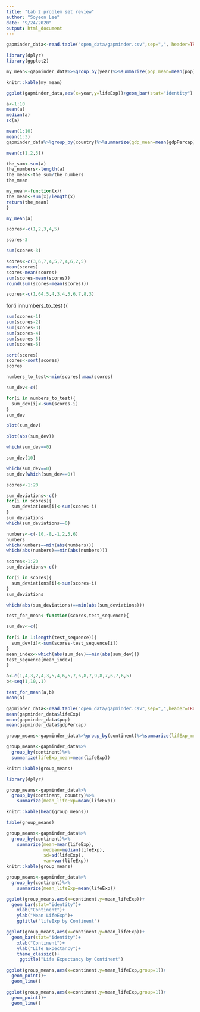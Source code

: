 ```yaml
---
title: "Lab 2 problem set review"
author: "Soyeon Lee"
date: "9/24/2020"
output: html_document
---
```



```r
gapminder_data<-read.table("open_data/gapminder.csv",sep=",", header=TRUE)
```

```r
library(dplyr)
library(ggplot2)
```
```r
my_mean<-gapminder_data%>%group_by(year)%>%summarize(pop_mean=mean(pop))
```
```r
knitr::kable(my_mean)
```
```r
ggplot(gapminder_data,aes(x=year,y=lifeExp))+geom_bar(stat="identity")
```
```r
a<-1:10
mean(a)
median(a)
sd(a)
```
```r
mean(1:10)
mean(1:3)
gapminder_data%>%group_by(country)%>%summarize(gdp_mean=mean(gdpPercap))
```
```r
mean(c(1,2,3))
```
```r
the_sum<-sum(a)
the_numbers<-length(a)
the_mean<-the_sum/the_numbers
the_mean

```
```r
my_mean<-function(x){
the_mean<-sum(x)/length(x)  
return(the_mean)
}
```

```r
my_mean(a)
```
```r
scores<-c(1,2,3,4,5)

scores-3
```
```r
sum(scores-3)
```
```r
scores<-c(3,6,7,4,5,7,4,6,2,5)
mean(scores)
scores-mean(scores)
sum(scores-mean(scores))
round(sum(scores-mean(scores)))
```
```r
scores<-c(1,64,5,4,3,4,5,6,7,8,3)
```

for(i innumbers_to_test ){
```r
sum(scores-1)
sum(scores-2)
sum(scores-3)
sum(scores-4)
sum(scores-5)
sum(scores-6)
```
```r
sort(scores)
scores<-sort(scores)
scores

numbers_to_test<-min(scores):max(scores)

sum_dev<-c()

for(i in numbers_to_test){
  sum_dev[i]<-sum(scores-i)
}
sum_dev
```
```r
plot(sum_dev)
```
```r
plot(abs(sum_dev))
```
```r
which(sum_dev==0)
```
```r
sum_dev[10]
```
```r
which(sum_dev==0)
sum_dev[which(sum_dev==0)]
```
```r
scores<-1:20

sum_deviations<-c()
for(i in scores){
  sum_deviations[i]<-sum(scores-i)
}
sum_deviations
which(sum_deviations==0)
```
```r
numbers<-c(-10,-8,-1,2,5,6)
numbers
which(numbers==min(abs(numbers)))
which(abs(numbers)==min(abs(numbers)))
```
```r
scores<-1:20
sum_deviations<-c()

for(i in scores){
  sum_deviations[i]<-sum(scores-i)
}
sum_deviations
```
```r
which(abs(sum_deviations)==min(abs(sum_deviations)))
```

```r
test_for_mean<-function(scores,test_sequence){

sum_dev<-c()
  
for(i in 1:length(test_sequence)){
  sum_dev[i]<-sum(scores-test_sequence[i])
} 
mean_index<-which(abs(sum_dev)==min(abs(sum_dev)))
test_sequence[mean_index]
}

a<-c(1,4,3,2,4,3,5,4,6,5,7,6,8,7,9,8,7,6,7,6,5)
b<-seq(1,10,.1)

test_for_mean(a,b)
mean(a)
```
```r
gapminder_data<-read.table("open_data/gapminder.csv",sep=",",header=TRUE)
mean(gapminder_data$lifeExp)
mean(gapminder_data$pop)
mean(gapminder_data$gdpPercap)
```
```r
group_means<-gapminder_data%>%group_by(continent)%>%summarize(lifExp_mean=mean(lifeExp))
```
```r
group_means<-gapminder_data%>%
  group_by(continent)%>%
  summarize(lifeExp_mean=mean(lifeExp))

knitr::kable(group_means)
```
```r
library(dplyr)

group_means<-gapminder_data%>%
  group_by(continent, country)%>%
    summarize(mean_lifeExp=mean(lifeExp))

knitr::kable(head(group_means))
```
```r
table(group_means)
```
```r
group_means<-gapminder_data%>%
  group_by(continent)%>%
    summarize(mean=mean(lifeExp),
              median=median(lifeExp),
              sd=sd(lifeExp),
              var=var(lifeExp))
knitr::kable(group_means)
```
```r
group_means<-gapminder_data%>%
  group_by(continent)%>%
    summarize(mean_lifeExp=mean(lifeExp))

ggplot(group_means,aes(x=continent,y=mean_lifeExp))+
  geom_bar(stat="identity")+
    xlab("Continent")+
    ylab("Mean LifeExp")+
    ggtitle("lifeExp by Continent")
```
```r
ggplot(group_means,aes(x=continent,y=mean_lifeExp))+
  geom_bar(stat="identity")+
    xlab("Continent")+
    ylab("Life Expectancy")+
    theme_classic()+
     ggtitle("Life Expectancy by Continent")
```
```r
ggplot(group_means,aes(x=continent,y=mean_lifeExp,group=1))+
  geom_point()+
  geom_line()
```
```r
ggplot(group_means,aes(x=continent,y=mean_lifeExp,group=1))+
  geom_point()+
  geom_line()
```




